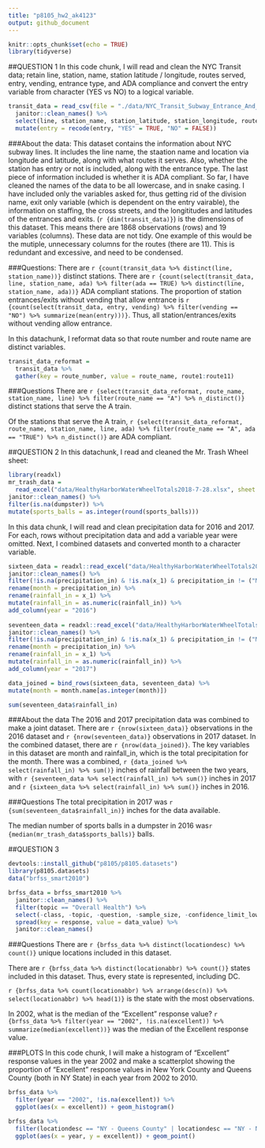 ```yaml
---
title: "p8105_hw2_ak4123"
output: github_document
---
```


```r
knitr::opts_chunk$set(echo = TRUE)
library(tidyverse)
```

##QUESTION 1
In this code chunk, I will read and clean the NYC Transit data; retain line, station, name, station latitude / longitude, routes served, entry, vending, entrance type, and ADA compliance and convert the entry variable from character (YES vs NO) to a logical variable.
```R
transit_data = read_csv(file = "./data/NYC_Transit_Subway_Entrance_And_Exit_Data.csv") %>%
  janitor::clean_names() %>%
  select(line, station_name, station_latitude, station_longitude, route1:route11, entry, vending, entrance_type, ada) %>%
  mutate(entry = recode(entry, "YES" = TRUE, "NO" = FALSE))
```


###About the data:
This dataset contains the information about NYC subway lines. It includes the line name, the staation name and location via longitude and latitude, along with what routes it serves. Also, whether the station has entry or not is included, along with the entrance type. The last piece of information included is whether it is ADA compliant. So far, I have cleaned the names of the data to be all lowercase, and in snake casing. I have included only the variables asked for, thus getting rid of the division name, exit only variable (which is dependent on the entry vairable), the information on staffing, the cross streets, and the longititudes and latitudes of the entrances and exits. (`r {dim(transit_data)}`) is the dimensions of this dataset. This means there are 1868 observations (rows) and 19 variables (columns). These data are not tidy. One example of this would be the mutiple, unnecessary columns for the routes (there are 11). This is redundant and excessive, and need to be condensed. 


###Questions:
There are `r {count(transit_data %>% distinct(line, station_name))}` distinct stations.
There are `r {count(select(transit_data, line, station_name, ada) %>% filter(ada == TRUE) %>% distinct(line, station_name, ada))}` ADA compliant stations. 
The proportion of station entrances/exits without vending that allow entrance is `r {count(select(transit_data, entry, vending) %>% filter(vending == "NO") %>% summarize(mean(entry)))}`. Thus, all station/entrances/exits without vending allow entrance. 

In this datachunk, I reformat data so that route number and route name are distinct variables. 
```R
transit_data_reformat = 
  transit_data %>%
  gather(key = route_number, value = route_name, route1:route11)
```

###Questions
There are `r {select(transit_data_reformat, route_name, station_name, line) %>% filter(route_name == "A") %>% n_distinct()}` distinct stations that serve the A train.

Of the stations that serve the A train, `r {select(transit_data_reformat, route_name, station_name, line, ada) %>% filter(route_name == "A", ada == "TRUE") %>% n_distinct()}` are ADA compliant.

##QUESTION 2
In this datachunk, I read and cleaned the Mr. Trash Wheel sheet:
```R
library(readxl)
mr_trash_data = 
  read_excel("data/HealthyHarborWaterWheelTotals2018-7-28.xlsx", sheet = "Mr. Trash Wheel", range = cell_cols("A:M")) %>%
janitor::clean_names() %>%
filter(is.na(dumpster)) %>%
mutate(sports_balls = as.integer(round(sports_balls)))
```


In this data chunk, I will read and clean precipitation data for 2016 and 2017. For each, rows without precipitation data and add a variable year were omitted. Next, I combined datasets and converted month to a character variable.
```R
sixteen_data = readxl::read_excel("data/HealthyHarborWaterWheelTotals2018-7-28.xlsx", sheet = "2016 Precipitation", range = cellranger::cell_cols("A:B")) %>%
janitor::clean_names() %>%
filter(!is.na(precipitation_in) & !is.na(x_1) & precipitation_in != ("Month")) %>% 
rename(month = precipitation_in) %>% 
rename(rainfall_in = x_1) %>% 
mutate(rainfall_in = as.numeric(rainfall_in)) %>% 
add_column(year = "2016") 
   
seventeen_data = readxl::read_excel("data/HealthyHarborWaterWheelTotals2018-7-28.xlsx", sheet = "2017 Precipitation", range = cellranger::cell_cols("A:B")) %>%
janitor::clean_names() %>%
filter(!is.na(precipitation_in) & !is.na(x_1) & precipitation_in != ("Month")) %>% 
rename(month = precipitation_in) %>% 
rename(rainfall_in = x_1) %>% 
mutate(rainfall_in = as.numeric(rainfall_in)) %>% 
add_column(year = "2017") 

data_joined = bind_rows(sixteen_data, seventeen_data) %>% 
mutate(month = month.name[as.integer(month)]) 

sum(seventeen_data$rainfall_in)
```
###About the data
The 2016 and 2017 precipitation data was combined to make a joint dataset. There are `r {nrow(sixteen_data)}` observations in the 2016 dataset and `r {nrow(seventeen_data)}` observations in 2017 dataset. In the combined dataset, there are `r {nrow(data_joined)}`. The key variables in this dataset are month and rainfall_in, which is the total precipitation for the month. There was a combined, `r {data_joined %>% select(rainfall_in) %>% sum()}` inches of rainfall between the two years, with `r {seventeen_data %>% select(rainfall_in) %>% sum()}` inches in 2017 and `r {sixteen_data %>% select(rainfall_in) %>% sum()}` inches in 2016. 

###Questions
The total precipitation in 2017 was `r {sum(seventeen_data$rainfall_in)}`
inches for the data available. 

The median number of sports balls in a dumpster in 2016 
was`r {median(mr_trash_data$sports_balls)}`  balls. 

##QUESTION 3
```r
devtools::install_github("p8105/p8105.datasets")
library(p8105.datasets)
data("brfss_smart2010")

brfss_data = brfss_smart2010 %>% 
  janitor::clean_names() %>% 
  filter(topic == "Overall Health") %>% 
  select(-class, -topic, -question, -sample_size, -confidence_limit_low:-geo_location) %>% 
  spread(key = response, value = data_value) %>% 
  janitor::clean_names()

```

###Questions
There are `r {brfss_data %>% distinct(locationdesc) %>% count()}` unique locations included in this dataset. 

There are `r {brfss_data %>% distinct(locationabbr) %>% count()}` states included in this dataset. Thus, every state is represented, including DC.

`r {brfss_data %>% count(locationabbr) %>% arrange(desc(n)) %>% select(locationabbr) %>% head(1)}` is the state with the most observations. 

In 2002, what is the median of the “Excellent” response value? 
`r {brfss_data %>% filter(year == "2002", !is.na(excellent)) %>% summarize(median(excellent))}` was the median of the Excellent response value. 

###PLOTS
In this code chunk, I will make a histogram of “Excellent” response values in the year 2002 and make a scatterplot showing the proportion of “Excellent” response values in New York County and Queens County (both in NY State) in each year from 2002 to 2010.
```r
brfss_data %>% 
  filter(year == "2002", !is.na(excellent)) %>% 
  ggplot(aes(x = excellent)) + geom_histogram()

brfss_data %>% 
  filter(locationdesc == "NY - Queens County" | locationdesc == "NY - New York County") %>% 
  ggplot(aes(x = year, y = excellent)) + geom_point()
```



